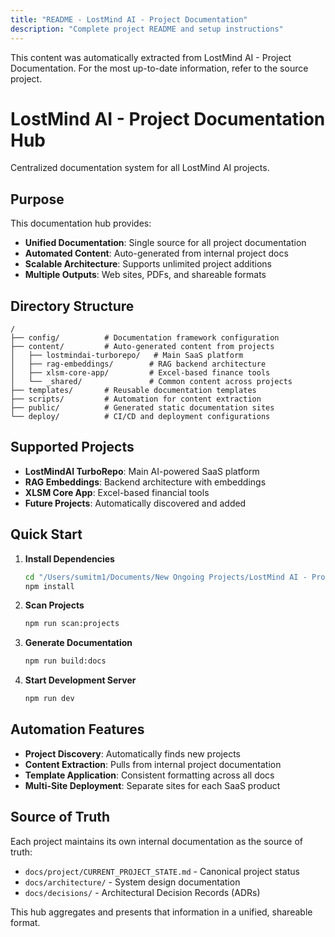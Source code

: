 ```yaml
---
title: "README - LostMind AI - Project Documentation"
description: "Complete project README and setup instructions"
---
```


<Info>
This content was automatically extracted from LostMind AI - Project Documentation.
For the most up-to-date information, refer to the source project.
</Info>

# LostMind AI - Project Documentation Hub

Centralized documentation system for all LostMind AI projects.

## Purpose

This documentation hub provides:
- **Unified Documentation**: Single source for all project documentation
- **Automated Content**: Auto-generated from internal project docs
- **Scalable Architecture**: Supports unlimited project additions
- **Multiple Outputs**: Web sites, PDFs, and shareable formats

## Directory Structure

```
/
├── config/          # Documentation framework configuration
├── content/         # Auto-generated content from projects
│   ├── lostmindai-turborepo/   # Main SaaS platform
│   ├── rag-embeddings/        # RAG backend architecture
│   ├── xlsm-core-app/         # Excel-based finance tools
│   └── _shared/               # Common content across projects
├── templates/       # Reusable documentation templates
├── scripts/         # Automation for content extraction
├── public/          # Generated static documentation sites
└── deploy/          # CI/CD and deployment configurations
```

## Supported Projects

- **LostMindAI TurboRepo**: Main AI-powered SaaS platform
- **RAG Embeddings**: Backend architecture with embeddings
- **XLSM Core App**: Excel-based financial tools
- **Future Projects**: Automatically discovered and added

## Quick Start

1. **Install Dependencies**
   ```bash
   cd "/Users/sumitm1/Documents/New Ongoing Projects/LostMind AI - Project Documentation"
   npm install
   ```

2. **Scan Projects**
   ```bash
   npm run scan:projects
   ```

3. **Generate Documentation**
   ```bash
   npm run build:docs
   ```

4. **Start Development Server**
   ```bash
   npm run dev
   ```

## Automation Features

- **Project Discovery**: Automatically finds new projects
- **Content Extraction**: Pulls from internal project documentation
- **Template Application**: Consistent formatting across all docs
- **Multi-Site Deployment**: Separate sites for each SaaS product

## Source of Truth

Each project maintains its own internal documentation as the source of truth:
- `docs/project/CURRENT_PROJECT_STATE.md` - Canonical project status
- `docs/architecture/` - System design documentation
- `docs/decisions/` - Architectural Decision Records (ADRs)

This hub aggregates and presents that information in a unified, shareable format.